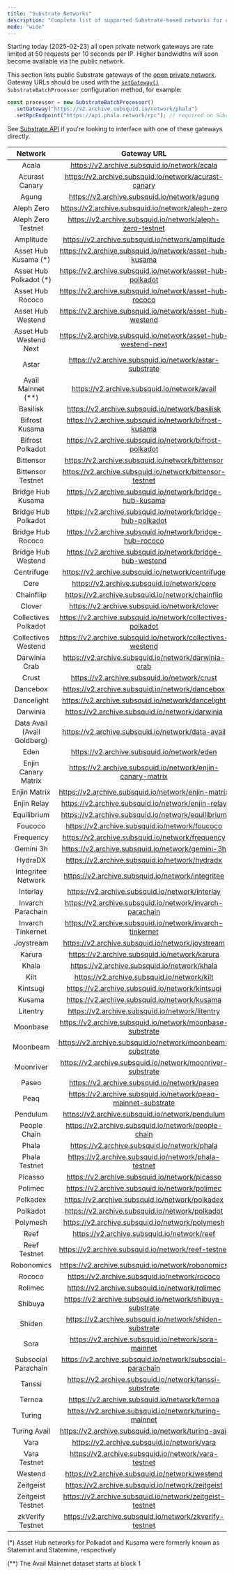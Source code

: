```yaml
---
title: "Substrate Networks"
description: "Complete list of supported Substrate-based networks for data indexing"
mode: "wide"
---
```


<Info>
  Starting today (2025-02-23) all open private network gateways are rate limited
  at 50 requests per 10 seconds per IP. Higher bandwidths will soon become
  available via the public network.
</Info>

This section lists public Substrate gateways of the [open private network](/en/subsquid-network/overview/#open-private-network). Gateway URLs should be used with the [`setGateway()`](/en/sdk/reference/processors/substrate-batch/general/#set-gateway) `SubstrateBatchProcessor` configuration method, for example:

```typescript
const processor = new SubstrateBatchProcessor()
  .setGateway("https://v2.archive.subsquid.io/network/phala")
  .setRpcEndpoint("https://api.phala.network/rpc"); // required on Substrate
```

See [Substrate API](/en/subsquid-network/reference/substrate-api) if you're looking to interface with one of these gateways directly.

|           Network           |                          Gateway URL                          |
| :-------------------------: | :-----------------------------------------------------------: |
|            Acala            |         https://v2.archive.subsquid.io/network/acala          |
|       Acurast Canary        |     https://v2.archive.subsquid.io/network/acurast-canary     |
|            Agung            |         https://v2.archive.subsquid.io/network/agung          |
|         Aleph Zero          |       https://v2.archive.subsquid.io/network/aleph-zero       |
|     Aleph Zero Testnet      |   https://v2.archive.subsquid.io/network/aleph-zero-testnet   |
|          Amplitude          |       https://v2.archive.subsquid.io/network/amplitude        |
|    Asset Hub Kusama (\*)    |    https://v2.archive.subsquid.io/network/asset-hub-kusama    |
|   Asset Hub Polkadot (\*)   |   https://v2.archive.subsquid.io/network/asset-hub-polkadot   |
|      Asset Hub Rococo       |    https://v2.archive.subsquid.io/network/asset-hub-rococo    |
|      Asset Hub Westend      |   https://v2.archive.subsquid.io/network/asset-hub-westend    |
|   Asset Hub Westend Next    | https://v2.archive.subsquid.io/network/asset-hub-westend-next |
|            Astar            |    https://v2.archive.subsquid.io/network/astar-substrate     |
|    Avail Mainnet (\*\*)     |         https://v2.archive.subsquid.io/network/avail          |
|          Basilisk           |        https://v2.archive.subsquid.io/network/basilisk        |
|       Bifrost Kusama        |     https://v2.archive.subsquid.io/network/bifrost-kusama     |
|      Bifrost Polkadot       |    https://v2.archive.subsquid.io/network/bifrost-polkadot    |
|          Bittensor          |       https://v2.archive.subsquid.io/network/bittensor        |
|      Bittensor Testnet      |   https://v2.archive.subsquid.io/network/bittensor-testnet    |
|      Bridge Hub Kusama      |   https://v2.archive.subsquid.io/network/bridge-hub-kusama    |
|     Bridge Hub Polkadot     |  https://v2.archive.subsquid.io/network/bridge-hub-polkadot   |
|      Bridge Hub Rococo      |   https://v2.archive.subsquid.io/network/bridge-hub-rococo    |
|     Bridge Hub Westend      |   https://v2.archive.subsquid.io/network/bridge-hub-westend   |
|         Centrifuge          |       https://v2.archive.subsquid.io/network/centrifuge       |
|            Cere             |          https://v2.archive.subsquid.io/network/cere          |
|         Chainfliip          |       https://v2.archive.subsquid.io/network/chainflip        |
|           Clover            |         https://v2.archive.subsquid.io/network/clover         |
|    Collectives Polkadot     |  https://v2.archive.subsquid.io/network/collectives-polkadot  |
|     Collectives Westend     |  https://v2.archive.subsquid.io/network/collectives-westend   |
|        Darwinia Crab        |     https://v2.archive.subsquid.io/network/darwinia-crab      |
|            Crust            |         https://v2.archive.subsquid.io/network/crust          |
|          Dancebox           |        https://v2.archive.subsquid.io/network/dancebox        |
|         Dancelight          |       https://v2.archive.subsquid.io/network/dancelight       |
|          Darwinia           |        https://v2.archive.subsquid.io/network/darwinia        |
| Data Avail (Avail Goldberg) |       https://v2.archive.subsquid.io/network/data-avail       |
|            Eden             |          https://v2.archive.subsquid.io/network/eden          |
|     Enjin Canary Matrix     |  https://v2.archive.subsquid.io/network/enjin-canary-matrix   |
|        Enjin Matrix         |      https://v2.archive.subsquid.io/network/enjin-matrix      |
|         Enjin Relay         |      https://v2.archive.subsquid.io/network/enjin-relay       |
|         Equilibrium         |      https://v2.archive.subsquid.io/network/equilibrium       |
|           Foucoco           |        https://v2.archive.subsquid.io/network/foucoco         |
|          Frequency          |       https://v2.archive.subsquid.io/network/frequency        |
|          Gemini 3h          |       https://v2.archive.subsquid.io/network/gemini-3h        |
|           HydraDX           |        https://v2.archive.subsquid.io/network/hydradx         |
|     Integritee Network      |       https://v2.archive.subsquid.io/network/integritee       |
|          Interlay           |        https://v2.archive.subsquid.io/network/interlay        |
|      Invarch Parachain      |   https://v2.archive.subsquid.io/network/invarch-parachain    |
|      Invarch Tinkernet      |   https://v2.archive.subsquid.io/network/invarch-tinkernet    |
|          Joystream          |       https://v2.archive.subsquid.io/network/joystream        |
|           Karura            |         https://v2.archive.subsquid.io/network/karura         |
|            Khala            |         https://v2.archive.subsquid.io/network/khala          |
|            Kilt             |          https://v2.archive.subsquid.io/network/kilt          |
|          Kintsugi           |        https://v2.archive.subsquid.io/network/kintsugi        |
|           Kusama            |         https://v2.archive.subsquid.io/network/kusama         |
|          Litentry           |        https://v2.archive.subsquid.io/network/litentry        |
|          Moonbase           |   https://v2.archive.subsquid.io/network/moonbase-substrate   |
|          Moonbeam           |   https://v2.archive.subsquid.io/network/moonbeam-substrate   |
|          Moonriver          |  https://v2.archive.subsquid.io/network/moonriver-substrate   |
|            Paseo            |         https://v2.archive.subsquid.io/network/paseo          |
|            Peaq             | https://v2.archive.subsquid.io/network/peaq-mainnet-substrate |
|          Pendulum           |        https://v2.archive.subsquid.io/network/pendulum        |
|        People Chain         |      https://v2.archive.subsquid.io/network/people-chain      |
|            Phala            |         https://v2.archive.subsquid.io/network/phala          |
|        Phala Testnet        |     https://v2.archive.subsquid.io/network/phala-testnet      |
|           Picasso           |        https://v2.archive.subsquid.io/network/picasso         |
|           Polimec           |        https://v2.archive.subsquid.io/network/polimec         |
|          Polkadex           |        https://v2.archive.subsquid.io/network/polkadex        |
|          Polkadot           |        https://v2.archive.subsquid.io/network/polkadot        |
|          Polymesh           |        https://v2.archive.subsquid.io/network/polymesh        |
|            Reef             |          https://v2.archive.subsquid.io/network/reef          |
|        Reef Testnet         |      https://v2.archive.subsquid.io/network/reef-testnet      |
|         Robonomics          |       https://v2.archive.subsquid.io/network/robonomics       |
|           Rococo            |         https://v2.archive.subsquid.io/network/rococo         |
|           Rolimec           |        https://v2.archive.subsquid.io/network/rolimec         |
|           Shibuya           |   https://v2.archive.subsquid.io/network/shibuya-substrate    |
|           Shiden            |    https://v2.archive.subsquid.io/network/shiden-substrate    |
|            Sora             |      https://v2.archive.subsquid.io/network/sora-mainnet      |
|     Subsocial Parachain     |  https://v2.archive.subsquid.io/network/subsocial-parachain   |
|           Tanssi            |    https://v2.archive.subsquid.io/network/tanssi-substrate    |
|           Ternoa            |         https://v2.archive.subsquid.io/network/ternoa         |
|           Turing            |     https://v2.archive.subsquid.io/network/turing-mainnet     |
|        Turing Avail         |      https://v2.archive.subsquid.io/network/turing-avail      |
|            Vara             |          https://v2.archive.subsquid.io/network/vara          |
|        Vara Testnet         |      https://v2.archive.subsquid.io/network/vara-testnet      |
|           Westend           |        https://v2.archive.subsquid.io/network/westend         |
|          Zeitgeist          |       https://v2.archive.subsquid.io/network/zeitgeist        |
|      Zeitgeist Testnet      |   https://v2.archive.subsquid.io/network/zeitgeist-testnet    |
|      zkVerify Testnet       |    https://v2.archive.subsquid.io/network/zkverify-testnet    |

(\*) Asset Hub networks for Polkadot and Kusama were formerly known as Statemint and Statemine, respectively

(\*\*) The Avail Mainnet dataset starts at block 1
